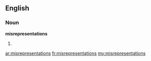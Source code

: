 ==English==

===Noun===
'''misrepresentations'''

# {{plural of|[[misrepresentation]]}}

[[ar:misrepresentations]]
[[fr:misrepresentations]]
[[my:misrepresentations]]
